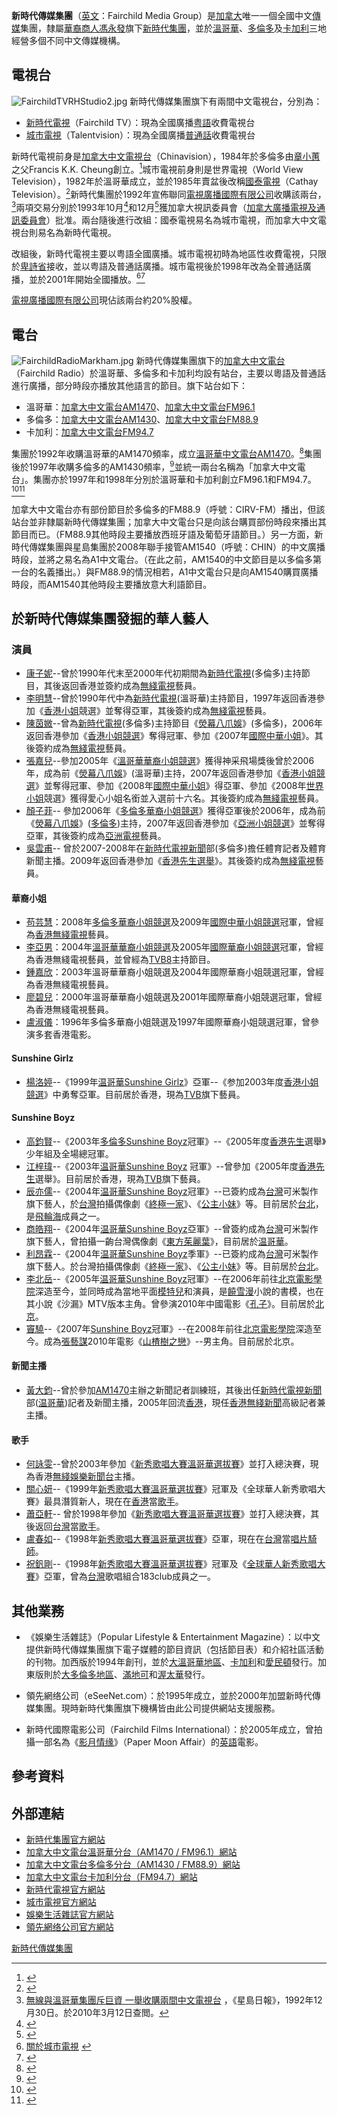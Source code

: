 '''新時代傳媒集團'''（[[英文|英文]]：Fairchild Media Group）是[[加拿大|加拿大]]唯一一個全國中文[[傳媒|傳媒]]集團，隸屬[[加拿大華人|華裔]][[商人|商人]][[馮永發|馮永發]]旗下[[新時代集團_(加拿大)|新時代集團]]，並於[[溫哥華|溫哥華]]、[[多倫多|多倫多]]及[[卡加利|卡加利]]三地經營多個不同中文傳媒機構。

==電視台==
[[File:FairchildTVRHStudio2.jpg|thumb]]
新時代傳媒集團旗下有兩間中文電視台，分別為：
*[[新時代電視|新時代電視]]（Fairchild TV）：現為全國廣播[[粤語|粤語]]收費電視台
*[[城市電視|城市電視]]（Talentvision）：現為全國廣播[[普通話|普通話]]收費電視台

新時代電視前身是[[加拿大中文電視台|加拿大中文電視台]]（Chinavision），1984年於多倫多由[[章小蕙|章小蕙]]之父Francis K.K. Cheung創立。<ref>{{Cite web |url=http://www.crtc.gc.ca/eng/archive/1984/DB84-445.htm |title=Decision CRTC 84-445 |access-date=2010-03-13 |archive-date=2020-04-18 |archive-url=https://web.archive.org/web/20200418175026/https://crtc.gc.ca/eng/archive/1984/db84-445.htm |dead-url=no }}</ref>城市電視前身則是世界電視（World View Television），1982年於溫哥華成立，並於1985年賣盆後改稱[[國泰電視|國泰電視]]（Cathay Television）。<ref>{{Cite web |url=http://www.crtc.gc.ca/eng/archive/1985/DB85-628.htm |title=Decision CRTC 85-628 |access-date=2010-03-13 |archive-date=2019-08-29 |archive-url=https://web.archive.org/web/20190829170451/https://crtc.gc.ca/eng/archive/1985/db85-628.htm |dead-url=no }}</ref>新時代集團於1992年宣佈聯同[[電視廣播（國際）|電視廣播國際有限公司]]收購該兩台，<ref>[http://www.fairchildgroup.com/pdf/1992_1230_Sing_Tao.pdf 無線與溫哥華集團斥巨資 一舉收購兩間中文電視台] {{Wayback|url=http://www.fairchildgroup.com/pdf/1992_1230_Sing_Tao.pdf |date=20200418175049 }}，《星島日報》，1992年12月30日。於2010年3月12日查閲。</ref>兩項交易分別於1993年10月<ref>{{Cite web |url=http://www.crtc.gc.ca/eng/archive/1993/DB93-644.htm |title=Decision CRTC 93-644 |access-date=2010-03-13 |archive-date=2020-04-18 |archive-url=https://web.archive.org/web/20200418175200/https://crtc.gc.ca/eng/archive/1993/db93-644.htm |dead-url=no }}</ref>和12月<ref name="CRTC1993">{{Cite web |url=http://www.crtc.gc.ca/eng/archive/1993/DB93-730.htm |title=Decision CRTC 93-730 |access-date=2010-03-13 |archive-date=2020-04-18 |archive-url=https://web.archive.org/web/20200418175114/https://crtc.gc.ca/eng/archive/1993/db93-730.htm |dead-url=no }}</ref>獲加拿大視訊委員會（[[加拿大廣播電視及通訊委員會|加拿大廣播電視及通訊委員會]]）批准。兩台隨後進行改組：國泰電視易名為城市電視，而加拿大中文電視台則易名為新時代電視。

改組後，新時代電視主要以粤語全國廣播。城市電視初時為地區性收費電視，只限於[[卑詩省|卑詩省]]接收，並以粤語及普通話廣播。城市電視後於1998年改為全普通話廣播，並於2001年開始全國播放。<ref name="AboutTTV">[http://www.talentvisiontv.com/aboutus.php 關於城市電視] {{webarchive|url=https://web.archive.org/web/20100214061746/http://www.talentvisiontv.com/aboutus.php |date=2010-02-14 }}</ref><ref>{{Cite web |url=http://www.crtc.gc.ca/eng/archive/2001/DB2001-270.htm |title=Decision CRTC 2001-270 |access-date=2010-03-13 |archive-date=2019-05-14 |archive-url=https://web.archive.org/web/20190514033519/https://crtc.gc.ca/eng/archive/2001/db2001-270.htm |dead-url=no }}</ref>

[[TVB|電視廣播國際有限公司]]現佔該兩台約20%股權。

==電台==
[[File:FairchildRadioMarkham.jpg|thumb]]
新時代傳媒集團旗下的[[加拿大中文電台|加拿大中文電台]]（Fairchild Radio）於溫哥華、多倫多和卡加利均設有站台，主要以粵語及普通話進行廣播，部分時段亦播放其他語言的節目。旗下站台如下：
*溫哥華：[[加拿大中文電台AM1470|加拿大中文電台AM1470]]、[[加拿大中文電台FM96.1|加拿大中文電台FM96.1]]
*多倫多：[[加拿大中文電台AM1430|加拿大中文電台AM1430]]、[[加拿大中文電台FM88.9|加拿大中文電台FM88.9]]
*卡加利：[[加拿大中文電台FM94.7|加拿大中文電台FM94.7]]

集團於1992年收購溫哥華的AM1470頻率，成立[[溫哥華中文電台AM1470|溫哥華中文電台AM1470]]。<ref>{{cite web | title = Canadian Communications Foundation: CJVB | publisher = Canadian Communications Foundation | date = 2008年3月 | url = http://www.broadcasting-history.ca/listings_and_histories/radio/histories.php?id=68&historyID=29 | accessdate = 2009-01-07 | deadurl = yes | archiveurl = https://web.archive.org/web/20110610205453/http://www.broadcasting-history.ca/listings_and_histories/radio/histories.php?id=68&historyID=29 | archivedate = 2011-06-10 }}</ref>集團後於1997年收購多倫多的AM1430頻率，<ref>{{cite web | title = Canadian Communications Foundation: CHKT | publisher = Canadian Communications Foundation | date = 2008年12月 | url = http://www.broadcasting-history.ca/listings_and_histories/radio/histories.php?id=405&historyID=1033 | accessdate = 2009-01-07 | archive-date = 2011-06-10 | archive-url = https://web.archive.org/web/20110610223339/http://www.broadcasting-history.ca/listings_and_histories/radio/histories.php?id=405&historyID=1033 | dead-url = yes }}</ref>並統一兩台名稱為「加拿大中文電台」。集團亦於1997年和1998年分別於溫哥華和卡加利創立FM96.1和FM94.7。<ref>{{cite web | title = Canadian Communications Foundation: CHKG-FM | publisher = Canadian Communications Foundation | date = 2008年11月 | url = http://www.broadcasting-history.ca/listings_and_histories/radio/histories.php?id=265&historyID=615 | accessdate = 2009-01-07 | deadurl = yes | archiveurl = https://web.archive.org/web/20121003152243/http://www.broadcasting-history.ca/listings_and_histories/radio/histories.php?id=265&historyID=615 | archivedate = 2012-10-03 }}</ref><ref>{{cite web | title = Canadian Communications Foundation: CHKF-FM | publisher = Canadian Communications Foundation | date = 2004年 | url = http://www.broadcasting-history.ca/listings_and_histories/radio/histories.php?id=779&historyID=360 | accessdate = 2009-01-07 | deadurl = yes | archiveurl = https://web.archive.org/web/20110611032636/http://www.broadcasting-history.ca/listings_and_histories/radio/histories.php?id=779&historyID=360 | archivedate = 2011-06-11 }}</ref>

加拿大中文電台亦有部份節目於多倫多的FM88.9（呼號：CIRV-FM）播出，但該站台並非隸屬新時代傳媒集團；加拿大中文電台只是向該台購買部份時段來播出其節目而已。（FM88.9其他時段主要播放西班牙語及葡萄牙語節目。）另一方面，新時代傳媒集團與星島集團於2008年聯手接管AM1540（呼號：CHIN）的中文廣播時段，並將之易名為A1中文電台。（在此之前，AM1540的中文節目是以多倫多第一台的名義播出。）與FM88.9的情況相若，A1中文電台只是向AM1540購買廣播時段，而AM1540其他時段主要播放意大利語節目。

==於新時代傳媒集團發掘的華人藝人==
===演員===
*[[康子妮|康子妮]]--曾於1990年代末至2000年代初期間為[[新時代電視|新時代電視]](多倫多)主持節目，其後返回香港並簽約成為[[無綫電視|無綫電視]]藝員。
*[[李明慧|李明慧]]--曾於1990年代中為[[新時代電視|新時代電視]](溫哥華)主持節目，1997年返回香港參加《[[香港小姐|香港小姐]]競選》並奪得亞軍，其後簽約成為[[無綫電視|無綫電視]]藝員。
*[[陳茵媺|陳茵媺]]--曾為[[新時代電視|新時代電視]](多倫多)主持節目《[[熒幕八爪娛|熒幕八爪娛]]》(多倫多)，2006年返回香港參加《[[香港小姐競選|香港小姐競選]]》奪得冠軍、參加《2007年[[國際中華小姐|國際中華小姐]]》。其後簽約成為[[無綫電視|無綫電視]]藝員。
*[[張嘉兒|張嘉兒]]--參加2005年《[[溫哥華華裔小姐競選|溫哥華華裔小姐競選]]》獲得神采飛場獎後曾於2006年，成為前《[[熒幕八爪娛|熒幕八爪娛]]》(溫哥華)主持，2007年返回香港參加《[[香港小姐競選|香港小姐競選]]》並奪得冠軍、參加《2008年[[國際中華小姐|國際中華小姐]]》得亞軍、參加《2008年[[世界小姐|世界小姐]]競選》獲得愛心小姐名銜並入選前十六名。其後簽約成為[[無綫電視|無綫電視]]藝員。
*[[顏子菲|顏子菲]]-- 參加2006年《[[多倫多華裔小姐競選|多倫多華裔小姐競選]]》獲得亞軍後於2006年，成為前《[[熒幕八爪娛|熒幕八爪娛]]》([[多倫多|多倫多]])主持，2007年返回香港參加《[[亞洲小姐競選|亞洲小姐競選]]》並奪得亞軍，其後簽約成為[[亞洲電視|亞洲電視]]藝員。
*[[吳雲甫|吳雲甫]]-- 曾於2007-2008年在[[新時代電視新聞|新時代電視新聞]]部(多倫多)擔任體育記者及體育新聞主播。2009年返回香港參加《[[香港先生選舉|香港先生選舉]]》。其後簽約成為[[無綫電視|無綫電視]]藝員。

====華裔小姐====
*[[苟芸慧|苟芸慧]]：2008年[[多倫多華裔小姐競選|多倫多華裔小姐競選]]及2009年[[國際中華小姐競選|國際中華小姐競選]]冠軍，曾經為[[香港|香港]][[無綫電視|無綫電視]]藝員。
*[[李亞男|李亞男]]：2004年[[溫哥華華裔小姐競選|溫哥華華裔小姐競選]]及2005年[[國際華裔小姐競選|國際華裔小姐競選]]冠軍，曾經為香港無綫電視藝員，並曾經為[[TVB8|TVB8]]主持節目。
*[[鍾嘉欣|鍾嘉欣]]：2003年溫哥華華裔小姐競選及2004年國際華裔小姐競選冠軍，曾經為香港無綫電視藝員。
*[[廖碧兒|廖碧兒]]：2000年溫哥華華裔小姐競選及2001年國際華裔小姐競選冠軍，曾經為香港無綫電視藝員。
*[[盧淑儀_(加拿大)|盧淑儀]]：1996年多倫多華裔小姐競選及1997年國際華裔小姐競選冠軍，曾參演多套香港電影。

====Sunshine Girlz====
*[[楊洛婷|楊洛婷]]--《1999年[[温哥華|温哥華]][[Sunshine_Girlz|Sunshine Girlz]]》亞軍--《参加2003年度[[香港小姐競選|香港小姐競選]]》中勇奪亞軍。目前居於香港，現為[[TVB|TVB]]旗下藝員。

====Sunshine Boyz====
*[[高鈞賢|高鈞賢]]--《2003年[[多倫多Sunshine_Boyz|多倫多Sunshine Boyz]]冠軍》--《2005年度[[香港先生|香港先生]]選舉》少年組及全場總冠軍。
*[[江梓瑋|江梓瑋]]--《2003年[[温哥華|温哥華]][[Sunshine_Boyz|Sunshine Boyz]] 冠軍》--曾參加《2005年度[[香港先生|香港先生]]選舉》。目前居於香港，現為[[TVB|TVB]]旗下藝員。
*[[辰亦儒|辰亦儒]]--《2004年[[温哥華|温哥華]][[Sunshine_Boyz|Sunshine Boyz]]冠軍》--已簽約成為[[台灣|台灣]]可米製作旗下藝人，於[[台灣|台灣]]拍攝偶像劇《[[終極一家|終極一家]]》、《[[公主小妹|公主小妹]]》等。目前居於[[台北|台北]]，是[[飛輪海|飛輪海]]成員之一。
*[[商皓翔|商皓翔]]--《2004年[[温哥華|温哥華]][[Sunshine_Boyz|Sunshine Boyz]]亞軍》--曾簽約成為[[台灣|台灣]]可米製作旗下藝人，曾拍攝一齣台灣偶像劇《[[東方茱麗葉|東方茱麗葉]]》，目前居於[[温哥華|温哥華]]。
*[[利昂霖|利昂霖]]--《2004年[[温哥華|温哥華]][[Sunshine_Boyz|Sunshine Boyz]]季軍》--已簽約成為[[台灣|台灣]]可米製作旗下藝人。於台灣拍攝偶像劇《[[終極一家|終極一家]]》、《[[公主小妹|公主小妹]]》等。目前居於[[台北|台北]]。
*[[李北岳|李北岳]]--《2005年[[温哥華|温哥華]][[Sunshine_Boyz|Sunshine Boyz]]冠軍》--在2006年前往[[北京電影學院|北京電影學院]]深造至今，並同時成為當地平面[[模特兒|模特兒]]和演員，是[[饒雪漫|饒雪漫]]小說的書模，也在其小說《沙漏》MTV版本主角。曾參演2010年中國電影《[[孔子_(電影)|孔子]]》。目前居於[[北京|北京]]。
*[[竇驍|竇驍]]--《2007年[[Sunshine_Boyz|Sunshine Boyz]]冠軍》--在2008年前往[[北京電影學院|北京電影學院]]深造至今。成為[[張藝謀|張藝謀]]2010年電影《[[山楂樹之戀|山楂樹之戀]]》--男主角。目前居於北京。

====新聞主播====
*[[黃大鈞|黃大鈞]]--曾於參加[[AM1470|AM1470]]主辦之新聞記者訓練班，其後出任[[新時代電視新聞|新時代電視新聞]]部([[温哥華|温哥華]])記者及新聞主播，2005年回流[[香港|香港]]，現任[[香港|香港]][[無綫新聞|無綫新聞]]高級記者兼主播。

====歌手====
*[[何詠雯|何詠雯]]--曾於2003年參加《[[新秀歌唱大賽溫哥華選拔賽|新秀歌唱大賽溫哥華選拔賽]]》並打入總決賽，現為香港[[無綫娛樂新聞台|無綫娛樂新聞台]]主播。
*[[關心妍|關心妍]]--《1999年[[新秀歌唱大賽溫哥華選拔賽|新秀歌唱大賽溫哥華選拔賽]]》冠軍及《全球華人新秀歌唱大賽》最具潛質新人，現在在[[香港|香港]]當[[歌手|歌手]]。
*[[蕭亞軒|蕭亞軒]]-- 曾於1998年參加《[[新秀歌唱大賽溫哥華選拔賽|新秀歌唱大賽溫哥華選拔賽]]》並打入總決賽，其後返回[[台灣|台灣]]當[[歌手|歌手]]。
*[[盧春如|盧春如]]--《1998年[[新秀歌唱大賽溫哥華選拔賽|新秀歌唱大賽溫哥華選拔賽]]》亞軍，現在在[[台灣|台灣]]當[[唱片騎師|唱片騎師]]。
*[[祝釩剛|祝釩剛]]--《1998年[[新秀歌唱大賽溫哥華選拔賽|新秀歌唱大賽溫哥華選拔賽]]》冠軍及《[[全球華人新秀歌唱大賽|全球華人新秀歌唱大賽]]》亞軍，曾為[[台灣|台灣]]歌唱組合183club成員之一。
==其他業務==
*《娛樂生活雜誌》（Popular Lifestyle & Entertainment Magazine）：以中文提供新時代傳媒集團旗下電子媒體的節目資訊（包括節目表）和介紹社區活動的刊物。加西版於1994年創刊，並於[[大溫哥華地區|大溫哥華地區]]、[[卡加利|卡加利]]和[[愛民頓|愛民頓]]發行。加東版則於[[大多倫多地區|大多倫多地區]]、[[滿地可|滿地可]]和[[渥太華|渥太華]]發行。

*領先網络公司（eSeeNet.com）：於1995年成立，並於2000年加盟新時代傳媒集團。現時新時代集團旗下機構皆由此公司提供網站支援服務。

*新時代國際電影公司（Fairchild Films International）：於2005年成立，曾拍攝一部名為《[[影月情缘|影月情缘]]》（Paper Moon Affair）的[[英語|英語]]電影。

==參考資料==
{{reflist|2}}

==外部連結==
*[http://www.fairchildgroup.com/index.php  新時代集團官方網站] {{Wayback|url=http://www.fairchildgroup.com/index.php |date=20190102122610 }}
*[http://www.am1470.com/home_c.php/ 加拿大中文電台溫哥華分台（AM1470 / FM96.1）網站] {{Wayback|url=http://www.am1470.com/home_c.php/ |date=20090830095315 }}
*[http://www.am1430.com/home_c.php/ 加拿大中文電台多倫多分台（AM1430 / FM88.9）網站] {{Wayback|url=http://www.am1430.com/home_c.php/ |date=20210115144226 }}
*[https://web.archive.org/web/20100408065312/http://www.fm947.com/home.php 加拿大中文電台卡加利分台（FM94.7）網站]
*[http://www.fairchildtv.com/ 新時代電視官方網站] {{Wayback|url=http://www.fairchildtv.com/ |date=20110630011939 }}
*[http://www.talentvisiontv.com/ 城市電視官方網站] {{Wayback|url=http://www.talentvisiontv.com/ |date=20090306072853 }}
*[http://www.plem.com/ 娛樂生活雜誌官方網站] {{Wayback|url=http://www.plem.com/ |date=20210210231338 }}
*[https://web.archive.org/web/20100923060453/http://eseenet.ca/ 領先網络公司官方網站]

{{加拿大新時代集團}}
[[Category:新時代傳媒集團|]]